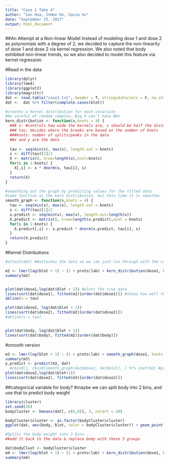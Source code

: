 ```yaml
---
title: "Case 1 Take 4"
author: "Ian Hua, InHee Ho, Sonia Xu"
date: "September 25, 2017"
output: html_document
---
```


##An Attempt at a Non-linear Model
Instead of modeling dose 1 and dose 2 as polynomials with a degree of 2, we decided to capture the non-linearity of dose 1 and dose 2 via kernel regression. We also noted that body exhibited non-linear trends, so we also decided to model this feature via kernel regression.

#Read in the data
```r
library(dplyr)
library(lme4)
library(ggplot2)
library(magrittr)
dat <- read.table("case1.txt", header = T, stringsAsFactors = F, na.strings = ".", colClasses=c("character","character","numeric","numeric","numeric","numeric","numeric","numeric"))
dat <-  dat %>% filter(complete.cases(blot)) 
```

```r
#creates a kernel distribution for each covariate
#be careful of random samples--Big X can't have NAs
kern_distribution <- function(x,knots = 4) {
  ### s: #controls how wide the kernels are, s should be half the distance between two knots 
  ### tau: decides where the breaks are based on the number of knots
  ###knots: number of splits/peaks in the data
  ##x and y are the data
  
  tau <- seq(min(x), max(x), length.out = knots)
  s <- diff(tau)[1]/2
  X <- matrix(0, nrow=length(x),ncol=knots)
  for(i in 1:knots) {
    X[,i] <- x * dnorm(x, tau[i], s)
  }
  return(X)
}

#smoothing out the graph by predicting values for the fitted data
#same function as the kern distribution, but this time it is smoother
smooth_graph <- function(x,knots = 4) {
  tau <- seq(min(x), max(x), length.out = knots)
  s <- diff(tau)[1]/2
  x.predict <- seq(min(x), max(x), length.out=length(x))
  X.predict <- matrix(0, nrow=length(x.predict),ncol = knots)
  for(i in 1:knots) {
    X.predict[,i] <- x.predict * dnorm(x.predict, tau[i], s)
  }
  return(X.predict)
}
```
#Kernel Distributions
```r

#attach(dat) ##attaches the data so we can just run through with the variable names

m2 <- lmer(log(blot + 1) ~ (1 + proto|lab) + kern_distribution(dose1, knots = 3) + kern_distribution(dose2, knots = 3) + kern_distribution(body, knots = 3), data = dat) #X + Z + R + S + random effect
summary(m2)


plot(dat$dose1,log(dat$blot + 1)) #plots the true data
lines(sort(dat$dose1), fitted(m2)[order(dat$dose1)]) #shows how well the model fits the true data
abline(v = tau)

plot(dat$dose2, log(dat$blot + 1))
lines(sort(dat$dose2), fitted(m2)[order(dat$dose2)])
#abline(v = tau)


plot(dat$body, log(dat$blot + 1))
lines(sort(dat$body), fitted(m2)[order(dat$body)])

```

#smooth version
```r
m3 <- lmer(log(blot + 1) ~ (1 + proto|lab) + smooth_graph(dose1, knots = 3) + smooth_graph(dose2, knots = 3) + smooth_graph(body, knots = 3), data = dat) #X + Z + R + S + random effect
summary(m3)
y.predict <- predict(m3, dat)
  #cbind(1, cbind(smooth_graph(dat$dose1, dat$blot), ) %*% coef(m2) #predict function is easier // but cbind(X.predicts)
plot(dat$dose2,log(dat$blot+1))
lines(sort(dat$dose2), fitted(m3)[order(dat$dose2)])
```
##categorical variable for body?
#maybe we can split body into 2 bins, and use that to predict body weight
```r
library(cluster)
set.seed(20)
bodyCluster <- kmeans(dat[, c(6,8)], 3, nstart = 20)

bodyCluster$cluster <- as.factor(bodyCluster$cluster)
ggplot(dat, aes(body, blot, color = bodyCluster$cluster)) + geom_point()

#Splits the body weight into 3 bins...
##add it back to the data & replace body with these 3 groups

dat$bodyClust <- bodyCluster$cluster
m4 <- lmer(log(blot + 1) ~ (1 + proto|lab) + kern_distribution(dose1, knots = 3) + kern_distribution(dose2, knots = 3) + bodyClust, data = dat) #X + Z + R + S + random effect
summary(m4)
```


